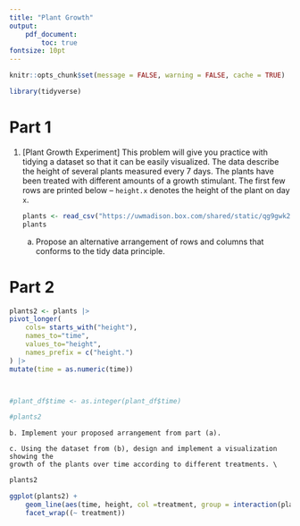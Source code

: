 ```yaml
---
title: "Plant Growth"
output: 
    pdf_document:
        toc: true
fontsize: 10pt
---
```


```r
knitr::opts_chunk$set(message = FALSE, warning = FALSE, cache = TRUE)
```

```r
library(tidyverse)
```

# Part 1

1. [Plant Growth Experiment] This problem will give you practice with tidying a
dataset so that it can be easily visualized. The data describe the height of
several plants measured every 7 days. The plants have been treated with
different amounts of a growth stimulant. The first few rows are printed below --
`height.x` denotes the height of the plant on day `x`.
    
    ```r
    plants <- read_csv("https://uwmadison.box.com/shared/static/qg9gwk2ldjdtcmmmiropcunf34ddonya.csv")
    plants
    ```
     
    a. Propose an alternative arrangement of rows and columns that conforms to the
    tidy data principle.
    
# Part 2
```r
plants2 <- plants |>
pivot_longer(
    cols= starts_with("height"),
    names_to="time",
    values_to="height", 
    names_prefix = c("height.")
) |>
mutate(time = as.numeric(time))



#plant_df$time <- as.integer(plant_df$time)

#plants2

```

    b. Implement your proposed arrangement from part (a).
    
    c. Using the dataset from (b), design and implement a visualization showing the
    growth of the plants over time according to different treatments. \

```r
plants2

ggplot(plants2) +
    geom_line(aes(time, height, col =treatment, group = interaction(plantid,treatment)))+
    facet_wrap((~ treatment))
```



